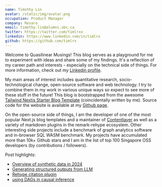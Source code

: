 ```yaml
---
name: Timothy Lin
avatar: /static/img/avatar.png
occupation: Product Manager
company: Resaro
email: timothy.lin@alumni.ubc.ca
twitter: https://twitter.com/timlrxx
linkedin: https://www.linkedin.com/in/timlrx
github: https://github.com/timlrx
---
```


Welcome to Quasilinear Musings! This blog serves as a playground for me to experiment
with ideas and share some of my findings. It's a reflection of my career path and
interests - especially on the technical side of things. For more information, check
out my [Linkedin profile](https://www.linkedin.com/in/timlrx).

My main areas of interest includes quantitative research, socio-technological
change, open-source software and web technology. I try to combine them in my work in
various unique ways so expect to see more of these stuff in the future! This blog is bootstrapped from the awesome
[Tailwind Nextjs Starter Blog Template](https://github.com/timlrx/tailwind-nextjs-starter-blog)
(coincidentally written by me). Source code for the website is available at my
[Github page](https://github.com/timlrx/timlrx.com).

On the open-source side of things, I am the developer of one of the most popular Next.js blog templates and a maintainer of [Contentlayer](https://github.com/timlrx/contentlayer2) as well as a variety of markdown plugins in the remark-rehype ecosystem. Other interesting side projects include a benchmark of graph analytics software and in-browser SQL WASM benchmark. My projects have accumulated more than 10k+ Github stars and I am in the list of top 100 Singapore OSS developers (by contributions / followers).

Post highlights:

- [Overview of synthetic data in 2024](/blog/synthetic-data-in-2024-progress-opportunities-challenges)
- [Generating structured outputs from LLM](/blog/generating-structured-output-from-llms)
- [Rehype citation plugin](i/blog/streamlining-citations-in-markdown)
- [using DAGs in causal inference](/blog/applications-of-dags-in-causal-inference)
